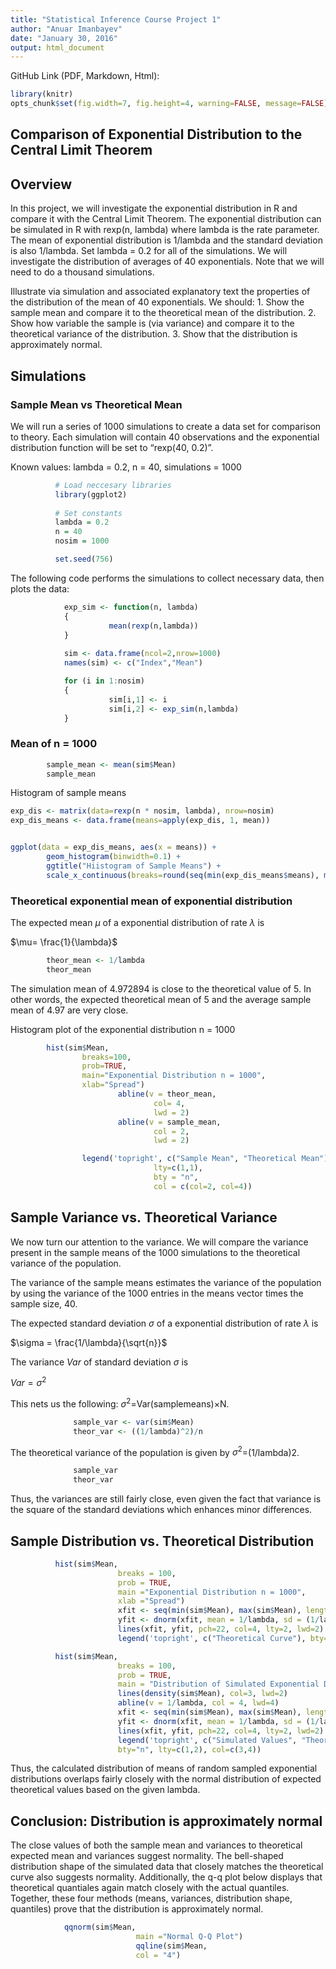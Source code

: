 ```yaml
---
title: "Statistical Inference Course Project 1"
author: "Anuar Imanbayev"
date: "January 30, 2016"
output: html_document
---
```


GitHub Link (PDF, Markdown, Html): 

```r
library(knitr)
opts_chunk$set(fig.width=7, fig.height=4, warning=FALSE, message=FALSE)
```

## Comparison of Exponential Distribution to the Central Limit Theorem

## Overview
In this project, we will investigate the exponential distribution in R and compare it with the Central Limit Theorem. The exponential distribution can be simulated in R with rexp(n, lambda) where lambda is the rate parameter. The mean of exponential distribution is 1/lambda and the standard deviation is also 1/lambda. Set lambda = 0.2 for all of the simulations. We will investigate the distribution of averages of 40 exponentials. Note that we will need to do a thousand simulations. 

Illustrate via simulation and associated explanatory text the properties of the distribution of the mean of 40 exponentials. We should:
        1. Show the sample mean and compare it to the theoretical mean of the distribution.
        2. Show how variable the sample is (via variance) and compare it to the theoretical variance of the distribution.
        3. Show that the distribution is approximately normal.
       
## Simulations

### Sample Mean vs Theoretical Mean
We will run a series of 1000 simulations to create a data set for comparison to theory. Each simulation will contain 40 observations and the exponential distribution function will be set to “rexp(40, 0.2)”.

Known values: lambda = 0.2, n = 40, simulations = 1000
```r
          
          # Load neccesary libraries
          library(ggplot2)
          
          # Set constants
          lambda = 0.2
          n = 40 
          nosim = 1000

          set.seed(756)
```

The following code performs the simulations to collect necessary data, then plots the data:
```r
            exp_sim <- function(n, lambda)
            {
                      mean(rexp(n,lambda))
            }
            
            sim <- data.frame(ncol=2,nrow=1000)
            names(sim) <- c("Index","Mean")

            for (i in 1:nosim)
            {
                      sim[i,1] <- i
                      sim[i,2] <- exp_sim(n,lambda)
            }
```

### Mean of n = 1000
```r
        sample_mean <- mean(sim$Mean)
        sample_mean
```

Histogram of sample means

```r
exp_dis <- matrix(data=rexp(n * nosim, lambda), nrow=nosim)
exp_dis_means <- data.frame(means=apply(exp_dis, 1, mean))


ggplot(data = exp_dis_means, aes(x = means)) + 
        geom_histogram(binwidth=0.1) +   
        ggtitle("Hiistogram of Sample Means") +
        scale_x_continuous(breaks=round(seq(min(exp_dis_means$means), max(exp_dis_means$means), by=1)))
```

### Theoretical exponential mean of exponential distribution

The expected mean $\mu$ of a exponential distribution of rate $\lambda$ is 

$\mu= \frac{1}{\lambda}$

```r
        theor_mean <- 1/lambda
        theor_mean
```

The simulation mean of 4.972894 is close to the theoretical value of 5. In other words, the expected theoretical mean of 5 and the average sample mean of 4.97 are very close. 

Histogram plot of the exponential distribution n = 1000
```r
                
        hist(sim$Mean, 
                breaks=100, 
                prob=TRUE, 
                main="Exponential Distribution n = 1000", 
                xlab="Spread")
                        abline(v = theor_mean, 
                                col= 4,
                                lwd = 2)
                        abline(v = sample_mean, 
                                col = 2,
                                lwd = 2)

                legend('topright', c("Sample Mean", "Theoretical Mean"), 
                                lty=c(1,1), 
                                bty = "n",
                                col = c(col=2, col=4))

```

## Sample Variance vs. Theoretical Variance
We now turn our attention to the variance. We will compare the variance present in the sample means of the 1000 simulations to the theoretical variance of the population.

The variance of the sample means estimates the variance of the population by using the variance of the 1000 entries in the means vector times the sample size, 40. 

The expected standard deviation $\sigma$ of a exponential distribution of rate $\lambda$ is 

$\sigma = \frac{1/\lambda}{\sqrt{n}}$

The variance $Var$ of standard deviation $\sigma$ is

$Var = \sigma^2$ 

This nets us the following: $\sigma^2$=Var(samplemeans)×N.
```r

              sample_var <- var(sim$Mean)
              theor_var <- ((1/lambda)^2)/n

```

The theoretical variance of the population is given by $\sigma^2$=(1/lambda)2.
```r

              sample_var
              theor_var

```

Thus, the variances are still fairly close, even given the fact that variance is the square of the standard deviations which enhances minor differences.

## Sample Distribution vs. Theoretical Distribution

```r
                        
          hist(sim$Mean, 
                        breaks = 100, 
                        prob = TRUE, 
                        main ="Exponential Distribution n = 1000", 
                        xlab ="Spread")
                        xfit <- seq(min(sim$Mean), max(sim$Mean), length = 100)
                        yfit <- dnorm(xfit, mean = 1/lambda, sd = (1/lambda/sqrt(40)))
                        lines(xfit, yfit, pch=22, col=4, lty=2, lwd=2)
                        legend('topright', c("Theoretical Curve"), bty="n", lty=2,lwd=2, col=4)

```


```r
                        
          hist(sim$Mean, 
                        breaks = 100, 
                        prob = TRUE, 
                        main = "Distribution of Simulated Exponential Distribution", xlab="")
                        lines(density(sim$Mean), col=3, lwd=2)
                        abline(v = 1/lambda, col = 4, lwd=4)
                        xfit <- seq(min(sim$Mean), max(sim$Mean), length = 100)
                        yfit <- dnorm(xfit, mean = 1/lambda, sd = (1/lambda/sqrt(40)))
                        lines(xfit, yfit, pch=22, col=4, lty=2, lwd=2)
                        legend('topright', c("Simulated Values", "Theoretical Values"),
                        bty="n", lty=c(1,2), col=c(3,4))

```

Thus, the calculated distribution of means of random sampled exponential distributions overlaps fairly closely with the normal distribution of expected theoretical values based on the given lambda.


## Conclusion: Distribution is approximately normal

The close values of both the sample mean and variances to theoretical expected mean and variances suggest normality. The bell-shaped distribution shape of the simulated data that closely matches the theoretical curve also suggests normality. Additionally, the q-q plot below displays that theoretical quantiales again match closely with the actual quantiles. Together, these four methods (means, variances, distribution shape, quantiles) prove that the distribution is approximately normal.

```r

            qqnorm(sim$Mean, 
                            main ="Normal Q-Q Plot")
                            qqline(sim$Mean, 
                            col = "4")

```